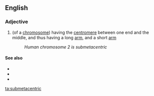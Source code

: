 ==English==

===Adjective===
{{en-adj|-}}

# {{lb|en|cytology}} (of a [[chromosome]]) having the [[centromere]] between one end and the middle, and thus having a long [[arm]], and a short [[arm]]
#: ''Human chromosome 2 is submetacentric''

====See also====
* {{l|en|telocentric}}
* {{l|en|acrocentric}}
* {{l|en|metacentric}}

[[ta:submetacentric]]